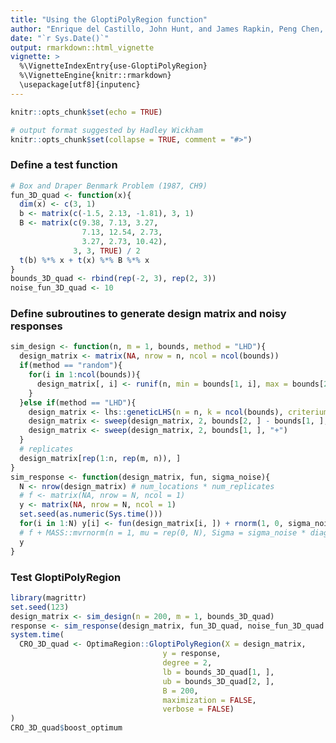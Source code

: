 ```yaml
---
title: "Using the GloptiPolyRegion function"
author: "Enrique del Castillo, John Hunt, and James Rapkin, Peng Chen, Adam Meyers"
date: "`r Sys.Date()`"
output: rmarkdown::html_vignette
vignette: >
  %\VignetteIndexEntry{use-GloptiPolyRegion}
  %\VignetteEngine{knitr::rmarkdown}
  \usepackage[utf8]{inputenc}
---
```

```r
knitr::opts_chunk$set(echo = TRUE)
```

```r
# output format suggested by Hadley Wickham
knitr::opts_chunk$set(collapse = TRUE, comment = "#>")
```

### Define a test function
```r
# Box and Draper Benmark Problem (1987, CH9)
fun_3D_quad <- function(x){
  dim(x) <- c(3, 1)
  b <- matrix(c(-1.5, 2.13, -1.81), 3, 1)
  B <- matrix(c(9.38, 7.13, 3.27,
                7.13, 12.54, 2.73,
                3.27, 2.73, 10.42),
              3, 3, TRUE) / 2
  t(b) %*% x + t(x) %*% B %*% x
}
bounds_3D_quad <- rbind(rep(-2, 3), rep(2, 3))
noise_fun_3D_quad <- 10
```

### Define subroutines to generate design matrix and noisy responses
```r
sim_design <- function(n, m = 1, bounds, method = "LHD"){
  design_matrix <- matrix(NA, nrow = n, ncol = ncol(bounds))
  if(method == "random"){
    for(i in 1:ncol(bounds)){
      design_matrix[, i] <- runif(n, min = bounds[1, i], max = bounds[2, i])
    }
  }else if(method == "LHD"){
    design_matrix <- lhs::geneticLHS(n = n, k = ncol(bounds), criterium = "Maximin")
    design_matrix <- sweep(design_matrix, 2, bounds[2, ] - bounds[1, ], "*")
    design_matrix <- sweep(design_matrix, 2, bounds[1, ], "+")
  }
  # replicates
  design_matrix[rep(1:n, rep(m, n)), ]
}
sim_response <- function(design_matrix, fun, sigma_noise){
  N <- nrow(design_matrix) # num_locations * num_replicates
  # f <- matrix(NA, nrow = N, ncol = 1)
  y <- matrix(NA, nrow = N, ncol = 1)
  set.seed(as.numeric(Sys.time()))
  for(i in 1:N) y[i] <- fun(design_matrix[i, ]) + rnorm(1, 0, sigma_noise)
  # f + MASS::mvrnorm(n = 1, mu = rep(0, N), Sigma = sigma_noise * diag(N))
  y
}
```

### Test GloptiPolyRegion
```r
library(magrittr)
set.seed(123)
design_matrix <- sim_design(n = 200, m = 1, bounds_3D_quad)
response <- sim_response(design_matrix, fun_3D_quad, noise_fun_3D_quad * 1)
system.time(
  CRO_3D_quad <- OptimaRegion::GloptiPolyRegion(X = design_matrix,
                                  y = response,
                                  degree = 2,
                                  lb = bounds_3D_quad[1, ],
                                  ub = bounds_3D_quad[2, ],
                                  B = 200,
                                  maximization = FALSE,
                                  verbose = FALSE)
)
CRO_3D_quad$boost_optimum
```

